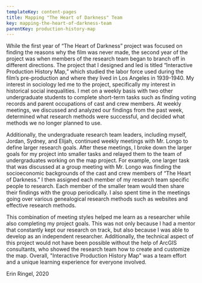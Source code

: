 ```yaml
---
templateKey: content-pages
title: Mapping "The Heart of Darkness" Team
key: mapping-the-heart-of-darkness-team
parentKey: production-history-map
---
```

While the first year of “The Heart of Darkness” project was focused on finding the reasons why the film was never made, the second year of the project was when members of the research team began to branch off in different directions. The project that I designed and led is titled “Interactive Production History Map,” which studied the labor force used during the film’s pre-production and where they lived in Los Angeles in 1939-1940. My interest in sociology led me to the project, specifically my interest in historical social inequalities. I met on a weekly basis with two other undergraduate students to complete short-term tasks such as finding voting records and parent occupations of cast and crew members. At weekly meetings, we discussed and analyzed our findings from the past week, determined what research methods were successful, and decided what methods we no longer planned to use. 

Additionally, the undergraduate research team leaders, including myself, Jordan, Sydney, and Elijah, continued weekly meetings with Mr. Longo to define larger research goals. After these meetings, I broke down the larger goals for my project into smaller tasks and relayed them to the team of undergraduates working on the map project. For example, one larger task that was discussed at a group meeting with Mr. Longo was finding the socioeconomic backgrounds of the cast and crew members of “The Heart of Darkness.” I then assigned each member of my research team specific people to research. Each member of the smaller team would then share their findings with the group periodically. I also spent time in the meetings going over various genealogical research methods such as websites and effective research methods.

This combination of meeting styles helped me learn as a researcher while also completing my project goals. This was not only because I had a mentor that constantly kept our research on track, but also because I was able to develop as an independent researcher. Additionally, the technical aspect of this project would not have been possible without the help of ArcGIS consultants, who showed the research team how to create and customize the map. Overall, "Interactive Production History Map" was a team effort and a unique learning experience for everyone involved.

Erin Ringel, 2020
